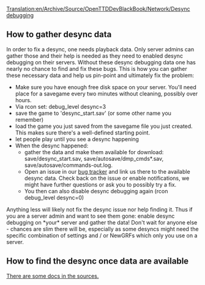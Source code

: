 [[Translation:en/Archive/Source/OpenTTDDevBlackBook/Network/Desync debugging]]
== How to gather desync data ==

In order to fix a desync, one needs playback data. Only server admins can gather those and their help is needed as they need to enabled desync debugging on their servers. Without these desync debugging data one has nearly no chance to find and fix these bugs. This is how you can gather these necessary data and help us pin-point and ultimately fix the problem:

* Make sure you have enough free disk space on your server. You'll need place for a savegame every two minutes without cleaning, possibly over hours.
* Via rcon set: debug_level desync=3
* save the game to 'desync_start.sav' (or some other name you remember)
* load the game you just saved from the savegame file you just created. This makes sure there's a well-defined starting point.
* let people play until you see a desync happening
* When the desync happened:
** gather the data and make them available for download: save/desync_start.sav, save/autosave/dmp_cmds*.sav, save/autosave/commands-out.log.
** Open an issue in our [https://github.com/OpenTTD/OpenTTD/issues bug tracker] and link us there to the available desync data. Check back on the issue or enable notifications, we might have further questions or ask you to possibly try a fix.
** You then can also disable desync debugging again (rcon debug_level desync=0)

Anything less will likely not fix the desync issue nor help finding it. Thus if you are a server admin and want to see them gone: enable desync debugging on *your* server and gather the data! Don't wait for anyone else - chances are slim there will be, especially as some desyncs might need the specific combination of settings and / or NewGRFs which only you use on a server.

== How to find the desync once data are available ==

[https://github.com/OpenTTD/OpenTTD/blob/master/docs/desync.md There are some docs in the sources.]